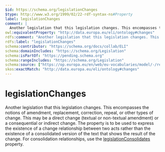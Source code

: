 ```yaml
---
$id: https://schema.org/legislationChanges
$type: http://www.w3.org/1999/02/22-rdf-syntax-ns#Property
label: legislationChanges
comment: |
  Another legislation that this legislation changes. This encompasses the notions of amendment, replacement, correction, repeal, or other types of change. This may be a direct change (textual or non-textual amendment) or a consequential or indirect change. The property is to be used to express the existence of a change relationship between two acts rather than the existence of a consolidated version of the text that shows the result of the change. For consolidation relationships, use the <a href="/legislationConsolidates">legislationConsolidates</a> property.
owl:equivalentProperty: "http://data.europa.eu/eli/ontology#changes"
rdfs:comment: "Another legislation that this legislation changes. This encompasses the notions of amendment, replacement, correction, repeal, or other types of change. This may be a direct change (textual or non-textual amendment) or a consequential or indirect change. The property is to be used to express the existence of a change relationship between two acts rather than the existence of a consolidated version of the text that shows the result of the change. For consolidation relationships, use the <a href=\"/legislationConsolidates\">legislationConsolidates</a> property."
rdfs:label: "legislationChanges"
schema:contributor: "https://schema.org/docs/collab/ELI"
schema:domainIncludes: "https://schema.org/Legislation"
schema:isPartOf: "https://pending.schema.org"
schema:rangeIncludes: "https://schema.org/Legislation"
schema:source: ["https://op.europa.eu/en/web/eu-vocabularies/model/-/resource/dataset/eli","https://github.com/schemaorg/schemaorg/issues/1156"]
skos:exactMatch: "http://data.europa.eu/eli/ontology#changes"
---
```


# legislationChanges

Another legislation that this legislation changes. This encompasses the notions of amendment, replacement, correction, repeal, or other types of change. This may be a direct change (textual or non-textual amendment) or a consequential or indirect change. The property is to be used to express the existence of a change relationship between two acts rather than the existence of a consolidated version of the text that shows the result of the change. For consolidation relationships, use the <a href="/legislationConsolidates">legislationConsolidates</a> property.

